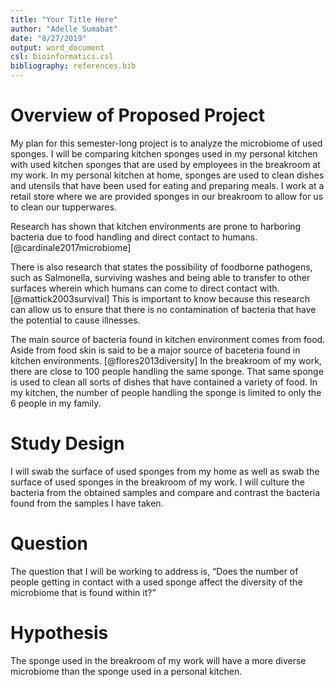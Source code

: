 ```yaml
---
title: "Your Title Here"
author: "Adelle Sumabat"
date: "8/27/2019"
output: word_document
csl: bioinformatics.csl
bibliography: references.bib
---
```


# Overview of Proposed Project 

My plan for this semester-long project is to analyze the microbiome of used sponges. I will be comparing kitchen sponges used in my personal kitchen with used kitchen sponges that are used by employees in the breakroom at my work. In my personal kitchen at home, sponges are used to clean dishes and utensils that have been used for eating and preparing meals. I work at a retail store where we are provided sponges in our breakroom to allow for us to clean our tupperwares. 

Research has shown that kitchen environments are prone to harboring bacteria due to food handling and direct contact to humans. [@cardinale2017microbiome] 

There is also research that states the possibility of foodborne pathogens, such as Salmonella, surviving washes and being able to transfer to other surfaces wherein which humans can come to direct contact with. [@mattick2003survival] This is important to know because this research can allow us to ensure that there is no contamination of bacteria that have the potential to cause illnesses. 

The main source of bacteria found in kitchen environment comes from food. Aside from food skin is said to be a major source of baceteria found in kitchen environments. [@flores2013diversity]  In the breakroom of my work, there are close to 100 people handling the same sponge. That same sponge is used to clean all sorts of dishes that have contained a variety of food. In my kitchen, the number of people handling the sponge is limited to only the 6 people in my family.

# Study Design

I will swab the surface of used sponges from my home as well as swab the surface of used sponges in the breakroom of my work. I will culture the bacteria from the obtained samples and compare and contrast the bacteria found from the samples I have taken. 

# Question 

The question that I will be working to address is, "Does the number of people getting in contact with a used sponge affect the diversity of the microbiome that is found within it?" 

# Hypothesis 

The sponge used in the breakroom of my work will have a more diverse microbiome than the sponge used in a personal kitchen. 